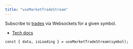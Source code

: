 ```yaml
---
title: "useMarketTradeStream"
---
```


Subscribe to [trades](/sdks/tech-doc/interfaces/orderly_network_types.API.Trade) via Websockets for a given symbol.

- [Tech docs](/sdks/tech-doc/modules/orderly_network_hooks#usemkarettradestream)

```tsx
const { data, isLoading } = useMarketTradeStream(symbol);
```
